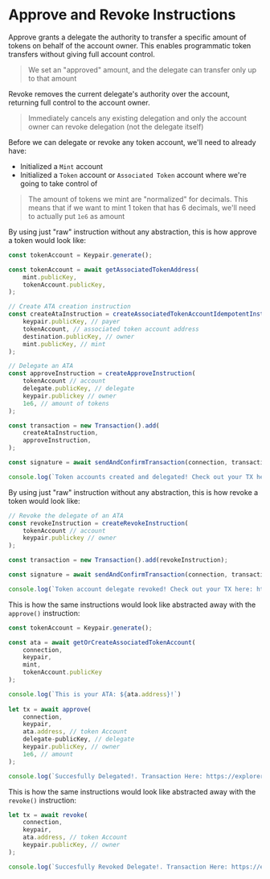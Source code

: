 
# Approve and Revoke Instructions

Approve grants a delegate the authority to transfer a specific amount of tokens on behalf of the account owner. This enables programmatic token transfers without giving full account control.

> We set an "approved" amount, and the delegate can transfer only up to that amount

Revoke removes the current delegate's authority over the account, returning full control to the account owner.

> Immediately cancels any existing delegation and only the account owner can revoke delegation (not the delegate itself)

Before we can delegate or revoke any token account, we'll need to already have:
- Initialized a `Mint` account
- Initialized a `Token` account or `Associated Token` account where we're going to take control of

> The amount of tokens we mint are "normalized" for decimals. This means that if we want to mint 1 token that has 6 decimals, we'll need to actually put `1e6` as amount

<ArticleSection name="Raw Instruction" id="raw-instruction" level="h2" />

By using just "raw" instruction without any abstraction, this is how approve a token would look like:

```ts
const tokenAccount = Keypair.generate();

const tokenAccount = await getAssociatedTokenAddress(
    mint.publicKey,
    tokenAccount.publicKey,
);

// Create ATA creation instruction
const createAtaInstruction = createAssociatedTokenAccountIdempotentInstruction(
    keypair.publicKey, // payer
    tokenAccount, // associated token account address
    destination.publicKey, // owner
    mint.publicKey, // mint
);

// Delegate an ATA 
const approveInstruction = createApproveInstruction(
    tokenAccount // account
    delegate.publicKey, // delegate
    keypair.publickey // owner
    1e6, // amount of tokens
);

const transaction = new Transaction().add(
    createAtaInstruction,
    approveInstruction,
);

const signature = await sendAndConfirmTransaction(connection, transaction, [keypair]);

console.log(`Token accounts created and delegated! Check out your TX here: https://explorer.solana.com/tx/${signature}?cluster=devnet`);
```

By using just "raw" instruction without any abstraction, this is how revoke a token would look like:

```ts
// Revoke the delegate of an ATA 
const revokeInstruction = createRevokeInstruction(
    tokenAccount // account
    keypair.publickey // owner
);

const transaction = new Transaction().add(revokeInstruction);

const signature = await sendAndConfirmTransaction(connection, transaction, [keypair]);

console.log(`Token account delegate revoked! Check out your TX here: https://explorer.solana.com/tx/${signature}?cluster=devnet`);
```

<ArticleSection name="Abstracted Instruction" id="abstracted-instruction" level="h2" />

This is how the same instructions would look like abstracted away with the `approve()` instruction:

```ts
const tokenAccount = Keypair.generate();

const ata = await getOrCreateAssociatedTokenAccount(
    connection,
    keypair,
    mint,
    tokenAccount.publicKey
);

console.log(`This is your ATA: ${ata.address}!`)
  
let tx = await approve(
    connection,
    keypair,
    ata.address, // token Account
    delegate-publicKey, // delegate
    keypair.publicKey, // owner
    1e6, // amount
);

console.log(`Succesfully Delegated!. Transaction Here: https://explorer.solana.com/tx/${tx}?cluster=devnet`)
```

This is how the same instructions would look like abstracted away with the `revoke()` instruction:

```ts
let tx = await revoke(
    connection,
    keypair,
    ata.address, // token Account
    keypair.publicKey, // owner
);

console.log(`Succesfully Revoked Delegate!. Transaction Here: https://explorer.solana.com/tx/${tx}?cluster=devnet`)
```